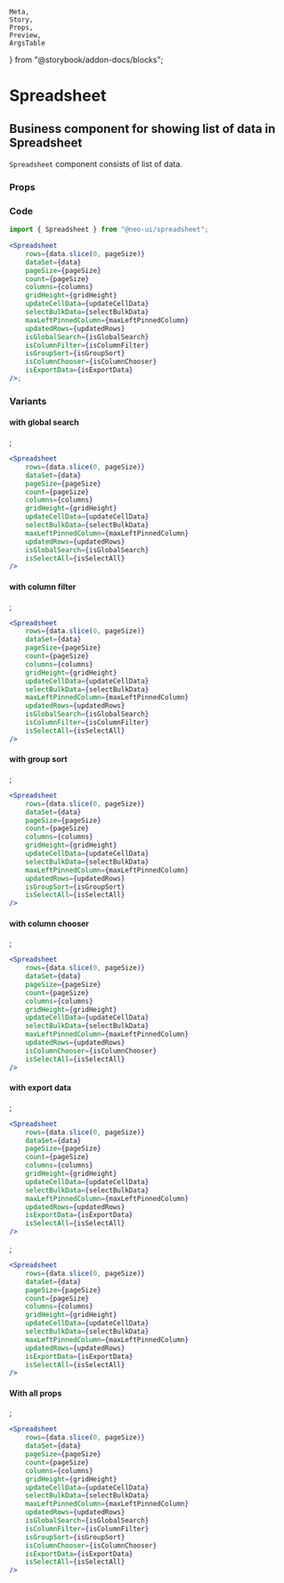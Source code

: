     Meta,
    Story,
    Props,
    Preview,
    ArgsTable
} from "@storybook/addon-docs/blocks";

<Meta title="Spreadsheet Component" component={Spreadsheet} />

# Spreadsheet

## Business component for showing list of data in Spreadsheet

`Spreadsheet` component consists of list of data.

### Props

<Props of={Spreadsheet} />

### Code

```jsx
import { Spreadsheet } from "@neo-ui/spreadsheet";

<Spreadsheet
    rows={data.slice(0, pageSize)}
    dataSet={data}
    pageSize={pageSize}
    count={pageSize}
    columns={columns}
    gridHeight={gridHeight}
    updateCellData={updateCellData}
    selectBulkData={selectBulkData}
    maxLeftPinnedColumn={maxLeftPinnedColumn}
    updatedRows={updatedRows}
    isGlobalSearch={isGlobalSearch}
    isColumnFilter={isColumnFilter}
    isGroupSort={isGroupSort}
    isColumnChooser={isColumnChooser}
    isExportData={isExportData}
/>;
```

### Variants

#### with global search

<Story name="with global search">
    <GridComponent
        isGlobalSearch={true}
        isColumnFilter={false}
        isGroupSort={false}
        isColumnChooser={false}
        isExportData={false}
        isSelectAll={true}
    />
    ;
</Story>

```jsx
<Spreadsheet
    rows={data.slice(0, pageSize)}
    dataSet={data}
    pageSize={pageSize}
    count={pageSize}
    columns={columns}
    gridHeight={gridHeight}
    updateCellData={updateCellData}
    selectBulkData={selectBulkData}
    maxLeftPinnedColumn={maxLeftPinnedColumn}
    updatedRows={updatedRows}
    isGlobalSearch={isGlobalSearch}
    isSelectAll={isSelectAll}
/>
```

#### with column filter

<Story name="with column filter">
    <GridComponent
        isGlobalSearch={false}
        isColumnFilter={true}
        isGroupSort={false}
        isColumnChooser={false}
        isExportData={false}
        isSelectAll={true}
    />
    ;
</Story>

```jsx
<Spreadsheet
    rows={data.slice(0, pageSize)}
    dataSet={data}
    pageSize={pageSize}
    count={pageSize}
    columns={columns}
    gridHeight={gridHeight}
    updateCellData={updateCellData}
    selectBulkData={selectBulkData}
    maxLeftPinnedColumn={maxLeftPinnedColumn}
    updatedRows={updatedRows}
    isGlobalSearch={isGlobalSearch}
    isColumnFilter={isColumnFilter}
    isSelectAll={isSelectAll}
/>
```

#### with group sort

<Story name="with group sort">
    <GridComponent
        isGlobalSearch={false}
        isColumnFilter={false}
        isGroupSort={true}
        isColumnChooser={false}
        isExportData={false}
        isSelectAll={true}
    />
    ;
</Story>

```jsx
<Spreadsheet
    rows={data.slice(0, pageSize)}
    dataSet={data}
    pageSize={pageSize}
    count={pageSize}
    columns={columns}
    gridHeight={gridHeight}
    updateCellData={updateCellData}
    selectBulkData={selectBulkData}
    maxLeftPinnedColumn={maxLeftPinnedColumn}
    updatedRows={updatedRows}
    isGroupSort={isGroupSort}
    isSelectAll={isSelectAll}
/>
```

#### with column chooser

<Story name="with column chooser">
    <GridComponent
        isGlobalSearch={false}
        isColumnFilter={false}
        isGroupSort={false}
        isColumnChooser={true}
        isExportData={false}
        isSelectAll={true}
    />
    ;
</Story>

```jsx
<Spreadsheet
    rows={data.slice(0, pageSize)}
    dataSet={data}
    pageSize={pageSize}
    count={pageSize}
    columns={columns}
    gridHeight={gridHeight}
    updateCellData={updateCellData}
    selectBulkData={selectBulkData}
    maxLeftPinnedColumn={maxLeftPinnedColumn}
    updatedRows={updatedRows}
    isColumnChooser={isColumnChooser}
    isSelectAll={isSelectAll}
/>
```

#### with export data

<Story name="with export data">
    <GridComponent
        isGlobalSearch={false}
        isColumnFilter={false}
        isGroupSort={false}
        isColumnChooser={false}
        isExportData={true}
        isSelectAll={true}
    />
    ;
</Story>

```jsx
<Spreadsheet
    rows={data.slice(0, pageSize)}
    dataSet={data}
    pageSize={pageSize}
    count={pageSize}
    columns={columns}
    gridHeight={gridHeight}
    updateCellData={updateCellData}
    selectBulkData={selectBulkData}
    maxLeftPinnedColumn={maxLeftPinnedColumn}
    updatedRows={updatedRows}
    isExportData={isExportData}
    isSelectAll={isSelectAll}
/>
```

<Story name="without select all">
    <GridComponent
        isGlobalSearch={false}
        isColumnFilter={false}
        isGroupSort={false}
        isColumnChooser={false}
        isExportData={false}
        isSelectAll={false}
    />
    ;
</Story>

```jsx
<Spreadsheet
    rows={data.slice(0, pageSize)}
    dataSet={data}
    pageSize={pageSize}
    count={pageSize}
    columns={columns}
    gridHeight={gridHeight}
    updateCellData={updateCellData}
    selectBulkData={selectBulkData}
    maxLeftPinnedColumn={maxLeftPinnedColumn}
    updatedRows={updatedRows}
    isExportData={isExportData}
    isSelectAll={isSelectAll}
/>
```

#### With all props

<Story name="With all props">
    <GridComponent
        isGlobalSearch={true}
        isColumnFilter={true}
        isGroupSort={true}
        isColumnChooser={true}
        isExportData={true}
        isSelectAll={true}
    />
    ;
</Story>

```jsx
<Spreadsheet
    rows={data.slice(0, pageSize)}
    dataSet={data}
    pageSize={pageSize}
    count={pageSize}
    columns={columns}
    gridHeight={gridHeight}
    updateCellData={updateCellData}
    selectBulkData={selectBulkData}
    maxLeftPinnedColumn={maxLeftPinnedColumn}
    updatedRows={updatedRows}
    isGlobalSearch={isGlobalSearch}
    isColumnFilter={isColumnFilter}
    isGroupSort={isGroupSort}
    isColumnChooser={isColumnChooser}
    isExportData={isExportData}
    isSelectAll={isSelectAll}
/>
```

